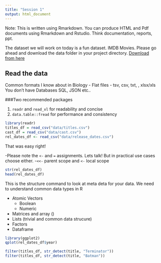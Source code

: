 ```yaml
---
title: "Session 1"
output: html_document
---
```


Note: This is written using Rmarkdown. You can produce HTML and Pdf documents using Rmarkdown and Rstudio. Think documentation, reports, ppt.

The dataset we will work on today is a fun dataset. IMDB Movies. Please go ahead and download the data folder in your project directory. [Download from here](https://drive.google.com/open?id=0B9NCHJOuElCGfllXSFJsd2dFWVdabEdjQVJHSmpKaUVfZUw3VTM1NFMyT0Z6dlIzSVM1MGM)

## Read the data

Common formats I know about in Biology - Flat files  - tsv, csv, txt, <some random extension of a tab delimited file>, xlsx/xls
You don't have Databases SQL, JSON etc..

###Two recommended packages 

1. `readr` and `read_xl` for readability and concise
2. `data.table::fread` for performance and consistency


``` r
library(readr)
titles_df = read_csv("data/titles.csv")
cast_df = read_csv("data/cast.csv")
rel_dates_df <- read_csv("data/release_dates.csv")
```

That was easy right! 

-Please note the `<-` and `=` assignments. Lets talk! But in practical use cases choose either.
-`<<-` parent scope and `<-` local scope



```r
str(rel_dates_df)
head(rel_dates_df)
```

This is the structure command to look at meta deta for your data. We need to understand common data types in R

- Atomic Vectors
  - Boolean
  - Numeric
  
- Matrices and array ()
- Lists (trivial and common data strucure)
- Factors
- Dataframe


```r
library(ggplot2)
qplot(rel_dates_df$year)

```







```r

filter(titles_df, str_detect(title, "Terminator"))
filter(titles_df, str_detect(title, "Batman"))

```



